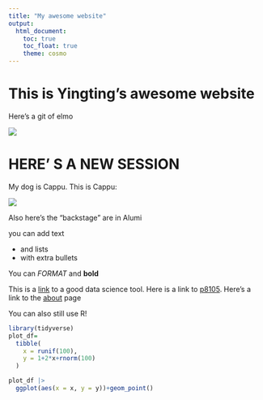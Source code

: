 ```yaml
---
title: "My awesome website"
output: 
  html_document:
    toc: true
    toc_float: true
    theme: cosmo
---
```


# This is Yingting's awesome website

Here's a git of elmo

![](https://media.giphy.com/media/drXGoW1iudhKw/giphy.gif)

# HERE' S A NEW SESSION

My dog is Cappu. This is Cappu:

![](images/cappu.jpeg)

Also here's the "backstage" are in Alumi 

you can add text

 * and lists
 * with extra bullets
 
 You can *FORMAT* and **bold**
 
 
 This is a [link](https://www.google.com/) to a good data science tool. Here is a link to [p8105](https://p8105.com/). Here's a link to the [about](about.html) page
 
 
 You can also still use R!
 
```r
library(tidyverse)
plot_df=
  tibble(
    x = runif(100),
    y = 1+2*x+rnorm(100)
  )

plot_df |> 
  ggplot(aes(x = x, y = y))+geom_point()
  
```
 
 